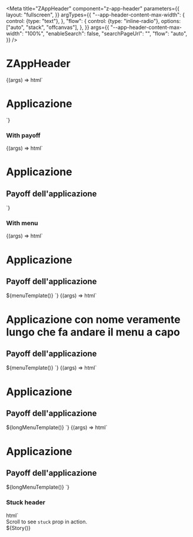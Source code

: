 
<Meta
  title="ZAppHeader"
  component="z-app-header"
  parameters={{
    layout: "fullscreen",
  }}
  argTypes={{
    "--app-header-content-max-width": {
      control: {type: "text"},
    },
    "flow": {
      control: {type: "inline-radio"},
      options: ["auto", "stack", "offcanvas"],
    },
  }}
  args={{
    "--app-header-content-max-width": "100%",
    "enableSearch": false,
    "searchPageUrl": "",
    "flow": "auto",
  }}
/>

# ZAppHeader

<Canvas>
  <Story
    name="Title"
    parameters={{
      controls: {
        exclude: ["flow"],
      },
    }}
  >
    {(args) => html`<z-app-header
      .enableSearch=${args.enableSearch}
      .searchPageUrl=${args.searchPageUrl}
      style="--app-header-content-max-width: ${args["--app-header-content-max-width"]}"
    >
      <h1 slot="title">Applicazione</h1>
    </z-app-header>`}
  </Story>
</Canvas>

### With payoff

<Canvas>
  <Story
    name="Subtitle"
    parameters={{
      controls: {
        exclude: ["flow"],
      },
    }}
  >
    {(args) => html`<z-app-header
      .enableSearch=${args.enableSearch}
      .searchPageUrl=${args.searchPageUrl}
      style="--app-header-content-max-width: ${args["--app-header-content-max-width"]}"
    >
      <h1 slot="title">Applicazione</h1>
      <h2 slot="subtitle">Payoff dell'applicazione</h2>
    </z-app-header>`}
  </Story>
</Canvas>

### With menu

<Canvas>
  <Story name="Menu">
    {(args) => html`<z-app-header
      flow=${args.flow}
      .enableSearch=${args.enableSearch}
      .searchPageUrl=${args.searchPageUrl}
      style="--app-header-content-max-width: ${args["--app-header-content-max-width"]}"
    >
      <h1 slot="title">Applicazione</h1>
      <h2 slot="subtitle">Payoff dell'applicazione</h2>
      ${menuTemplate()}
    </z-app-header>`}
  </Story>
</Canvas>

<Canvas>
  <Story name="Long title">
    {(args) => html`<z-app-header
      flow=${args.flow}
      .enableSearch=${args.enableSearch}
      .searchPageUrl=${args.searchPageUrl}
      style="--app-header-content-max-width: ${args["--app-header-content-max-width"]}"
    >
      <h1 slot="title">Applicazione con nome veramente lungo che fa andare il menu a capo</h1>
      <h2 slot="subtitle">Payoff dell'applicazione</h2>
      ${menuTemplate()}
    </z-app-header>`}
  </Story>
</Canvas>

<Canvas>
  <Story name="(Very) Long menu">
    {(args) => html`<z-app-header
      .enableSearch=${args.enableSearch}
      .searchPageUrl=${args.searchPageUrl}
      flow=${args.flow}
      style="--app-header-content-max-width: ${args["--app-header-content-max-width"]}"
    >
      <h1 slot="title">Applicazione</h1>
      <h2 slot="subtitle">Payoff dell'applicazione</h2>
      ${longMenuTemplate()}
    </z-app-header>`}
  </Story>
</Canvas>

<Canvas>
  <Story
    name="Offcanvas menu"
    parameters={{
      controls: {
        exclude: ["flow"],
      },
    }}
  >
    {(args) => html`<z-app-header
      flow="offcanvas"
      .enableSearch=${args.enableSearch}
      .searchPageUrl=${args.searchPageUrl}
      style="--app-header-content-max-width: ${args["--app-header-content-max-width"]}"
    >
      <h1 slot="title">Applicazione</h1>
      <h2 slot="subtitle">Payoff dell'applicazione</h2>
      ${longMenuTemplate()}
    </z-app-header>`}
  </Story>
</Canvas>

### Stuck header

<Canvas>
  <Story
    name="Stuck"
    decorators={[
      (Story) => html`
        <div style="padding: 16px var(--grid-margin)">Scroll to see <code>stuck</code> prop in action.</div>
        <div style="height: 200vh">${Story()}</div>
      `,
    ]}
    parameters={{
      docs: {
        inlineStories: false,
        iframeHeight: "400px",
      },
    }}
  >
    {(args) => html`<z-app-header
      stuck
      .flow=${args.flow}
      .enableSearch=${args.enableSearch}
      .searchPageUrl=${args.searchPageUrl}
      style="--app-header-content-max-width: ${args["--app-header-content-max-width"]}; --app-header-top-offset: 0"
    >
      <h1 slot="title">Applicazione</h1>
      <h2 slot="subtitle">Payoff dell'applicazione</h2>
      ${longMenuTemplate()}
    </z-app-header>`}
  </Story>
</Canvas>

### Max width

<Canvas>
  <Story
    name="Max width"
    args={{
      "--app-header-content-max-width": "1366px",
    }}
    decorators={[
      (Story) => html`
        <div style="padding: 16px var(--grid-margin)">Scroll to see max width also in stuck header.</div>
        <div style="height: 200vh">${Story()}</div>
      `,
    ]}
    parameters={{
      docs: {
        inlineStories: false,
        iframeHeight: "400px",
      },
    }}
  >
    {(args) => html`<z-app-header
      stuck
      .flow=${args.flow}
      .enableSearch=${args.enableSearch}
      .searchPageUrl=${args.searchPageUrl}
      style="--app-header-content-max-width: ${args["--app-header-content-max-width"]}; --app-header-top-offset: 0;"
    >
      <h1 slot="title">Applicazione</h1>
      <h2 slot="subtitle">Payoff dell'applicazione</h2>
      ${menuTemplate()}
    </z-app-header>`}
  </Story>
</Canvas>

### Hero

<Canvas>
  <Story
    name="Cover hero with slotted image"
    args={{
      overlay: true,
      hero: "",
    }}
  >
    {(args) => html`<z-app-header
      id="hero"
      .overlay=${args.overlay}
      .enableSearch=${args.enableSearch}
      .searchPageUrl=${args.searchPageUrl}
      .hero=${args.hero}
      style="--app-header-content-max-width: ${args["--app-header-content-max-width"]}"
      flow=${args.flow}
    >
      <h1 slot="title">Applicazione</h1>
      <h2 slot="subtitle">Payoff dell'applicazione</h2>
      ${args.hero
        ? ""
        : html`<img
            slot="hero"
            src="https://miro.medium.com/max/2560/1*q8Lf442Gq2Wrb2aNr3urVg.jpeg"
            alt=""
          />`} ${longMenuTemplate()}
    </z-app-header>`}
  </Story>
</Canvas>

### Search

<Canvas>
  <Story
    name="Searchbar"
    parameters={{
      controls: {
        exclude: ["searchPageUrl", "enableSearch"],
      },
    }}
  >
    {(args) => html`<z-app-header
      flow=${args.flow}
      enable-search
      style="--app-header-content-max-width: ${args["--app-header-content-max-width"]}"
    >
      <h1 slot="title">Applicazione</h1>
      <h2 slot="subtitle">Payoff dell'applicazione</h2>
      ${menuTemplate()}
    </z-app-header>`}
  </Story>
</Canvas>

<Canvas>
  <Story
    name="Search page button"
    parameters={{
      controls: {
        exclude: ["searchPageUrl", "enableSearch"],
      },
    }}
    decorators={[
      (Story) => html`
        <div style="padding: 16px var(--grid-margin)">
          The prop <code>searchPageUrl</code> only affects the component in tablet and mobile viewports.
        </div>
        ${Story()}
      `,
    ]}
  >
    {(args) => html`<z-app-header
      flow=${args.flow}
      enable-search
      search-page-url="https://www.zanichelli.it"
      style="--app-header-content-max-width: ${args["--app-header-content-max-width"]}"
    >
      <h1 slot="title">Applicazione</h1>
      <h2 slot="subtitle">Payoff dell'applicazione</h2>
      ${menuTemplate()}
    </z-app-header>`}
  </Story>
</Canvas>

<ArgsTable of="z-app-header" />
